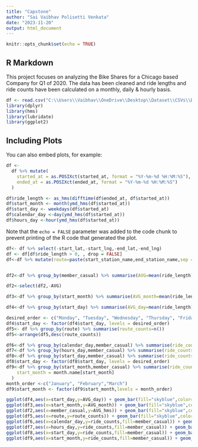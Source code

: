 ---
title: "Capstone"
author: "Sai Vaibhav Polisetti Venkata"
date: "2023-11-20"
output: html_document
---

```{r setup, include=FALSE}
knitr::opts_chunk$set(echo = TRUE)
```

## R Markdown

This project focuses on analyzing the Bike Shares for a Chicago based Company for Q1 of 2020. The data has been cleaned and ride lengths and ride counts have been calculated on a monthly, daily & hourly basis.

```{r Load the Libraries, echo=FALSE}
df <- read.csv("C:\\Users\\Vaibhav\\OneDrive\\Desktop\\Dataset\\CSVs\\Divvy_Trips_2020_Q1.csv",header=TRUE)
library(dplyr)
library(hms)
library(lubridate)
library(ggplot2)
```

## Including Plots

You can also embed plots, for example:

```{r Data Cleaning, echo=FALSE}
df <-
  df %>% mutate(
    started_at = as.POSIXct(started_at, format = "%Y-%m-%d %H:%M:%S"),
    ended_at = as.POSIXct(ended_at, format = "%Y-%m-%d %H:%M:%S")
  )

df$ride_length <- as_hms(difftime(df$ended_at, df$started_at))
df$start_month <- month(ymd_hms(df$started_at))
df$start_day <- weekdays(df$started_at)
df$calendar_day <-day(ymd_hms(df$started_at))
df$hours_day <-hour(ymd_hms(df$started_at))
```

Note that the `echo = FALSE` parameter was added to the code chunk to prevent printing of the R code that generated the plot.

```{r Data Cleaning Contd.,echo = FALSE}
df<- df %>% select(-start_lat,-start_lng,-end_lat,-end_lng)
df <- df[df$ride_length > 0, , drop = FALSE]
df<-df %>% mutate(route=paste(start_station_name,end_station_name,sep = " to "))


df2<-df %>% group_by(member_casual) %>% summarise(AVG=mean(ride_length)) %>% mutate(AVG_hms=as_hms(AVG))

df2<-select(df2,-AVG)

df3<-df %>% group_by(start_month) %>% summarise(AVG_month=mean(ride_length)) %>% mutate(AVG_month=as_hms(AVG_month))

```

```{r Data Cleaning Contd._2,echo=FALSE}
df4<-df %>% group_by(start_day) %>% summarise(AVG_day=mean(ride_length)) %>% mutate(AVG_day=as_hms(AVG_day))

desired_order <- c("Monday", "Tuesday", "Wednesday", "Thursday", "Friday", "Saturday", "Sunday")
df4$start_day <- factor(df4$start_day, levels = desired_order)
df5<- df %>% group_by(route) %>% summarise(route_counts=n())
df5<-arrange(df5,desc(route_counts))
```

```{r Data Cleaning_3,echo=FALSE}
df6<-df %>% group_by(calendar_day,member_casual) %>% summarise(ride_counts=n())
df7<-df %>% group_by(hours_day,member_casual) %>% summarise(ride_counts=n())
df8<-df %>% group_by(start_day,member_casual) %>% summarise(ride_counts=n())
df8$start_day <- factor(df8$start_day, levels = desired_order)
df9<-df %>% group_by(start_month,member_casual) %>% summarise(ride_counts=n()) %>%  mutate(
    start_month = month.name[start_month]
  )
month_order <-c("January", "February","March")
df9$start_month <- factor(df9$start_month,levels = month_order)
```


```{r Plots,echo=FALSE}
ggplot(df4,aes(x=start_day,y=AVG_day)) + geom_bar(fill="skyblue",color="red",stat="identity")+labs(title="Average Ride Length each Day",x="Days",y="Ride Length")
ggplot(df3,aes(x=start_month,y=AVG_month)) + geom_bar(fill="skyblue",color="red",stat="identity")+labs(title="Average Ride Length each Month",x="Month",y="Ride Length")
ggplot(df2,aes(x=member_casual,y=AVG_hms)) + geom_bar(fill="skyblue",color="red",stat="identity")+labs(title="Average Ride Length vs Membership",x="Membership",y="Ride Length")
ggplot(df5,aes(x=route,y=route_counts)) + geom_bar(fill="skyblue",color="red",stat="identity")+labs(title="Most Popular Routes",x="Routes",y="Route Counts")
ggplot(df6,aes(x=calendar_day,y=ride_counts,fill=member_casual)) + geom_bar(color="black",stat="identity")+labs(title="Ride Counts in a Month for Memberships",x="Days",y="Ride Counts")
ggplot(df7,aes(x=hours_day,y=ride_counts,fill=member_casual)) + geom_bar(color="black",stat="identity")+labs(title="Ride Count/Hr vs Memberships",x="Hours",y="Ride Counts")
ggplot(df8,aes(x=start_day,y=ride_counts,fill=member_casual)) + geom_bar(color="black",stat="identity")+labs(title="Ride Counts on different Days",x="Days",y="Ride Counts")
ggplot(df9,aes(x=start_month,y=ride_counts,fill=member_casual)) + geom_bar(color="black",stat="identity")+labs(title="Rides vs Months",x="Months",y="Ride Counts")

```

